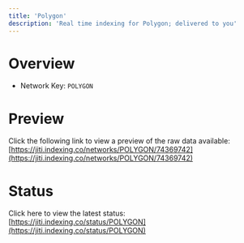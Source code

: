 ```yaml
---
title: 'Polygon'
description: 'Real time indexing for Polygon; delivered to you'
---
```


# Overview
- Network Key: `POLYGON`

# Preview
Click the following link to view a preview of the raw data available: [https://jiti.indexing.co/networks/POLYGON/74369742](https://jiti.indexing.co/networks/POLYGON/74369742)

# Status
Click here to view the latest status: [https://jiti.indexing.co/status/POLYGON](https://jiti.indexing.co/status/POLYGON)
